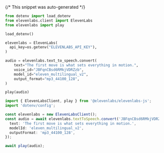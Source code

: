{/* This snippet was auto-generated */}
<CodeBlocks>
```python
from dotenv import load_dotenv
from elevenlabs.client import ElevenLabs
from elevenlabs import play

load_dotenv()

elevenlabs = ElevenLabs(
  api_key=os.getenv("ELEVENLABS_API_KEY"),
)

audio = elevenlabs.text_to_speech.convert(
    text="The first move is what sets everything in motion.",
    voice_id="JBFqnCBsd6RMkjVDRZzb",
    model_id="eleven_multilingual_v2",
    output_format="mp3_44100_128",
)

play(audio)

```

```typescript
import { ElevenLabsClient, play } from '@elevenlabs/elevenlabs-js';
import 'dotenv/config';

const elevenlabs = new ElevenLabsClient();
const audio = await elevenlabs.textToSpeech.convert('JBFqnCBsd6RMkjVDRZzb', {
  text: 'The first move is what sets everything in motion.',
  modelId: 'eleven_multilingual_v2',
  outputFormat: 'mp3_44100_128',
});

await play(audio);

```

</CodeBlocks>